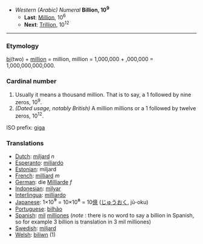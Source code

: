 *''Western (Arabic) Numeral'' '''Billion, 10<sup>9</sup>'''
**'''Last''': [[Million]], 10<sup>6</sup>
**'''Next''': [[Trillion]], 10<sup>12</sup>

----

===Etymology===
[[bi]](two) + [[million]] = million, million = 1,000,000 + ,000,000 = 1,000,000,000,000.

===Cardinal number===
#Usually it means a thousand million. That is to say, a 1 followed by nine zeros, 10<sup>9</sup>.
#''(Dated usage, notably British)'' A million millions or a 1 followed by twelve zeros, 10<sup>12</sup>.

ISO prefix: [[giga]]

===Translations===
*[[Dutch]]: [[miljard]] ''n''
*[[Esperanto]]: [[miliardo]]
*[[Estonian]]: miljard
*[[French]]: [[milliard]] ''m''
*[[German]]: die [[Milliarde]] ''f''
*[[Indonesian]]: [[milyar]]
*[[Interlingua]]: [[milliardo]]
*[[Japanese]]: 1×10<big>⁹</big> = 10×10<big>⁸</big> = 10[[億]] ([[じゅう]][[おく]], jū-oku)
*[[Portuguese]]: [[bilhão]]
*[[Spanish]]: [[mil]] [[million]]es (''note'' : there is no word to say a billion in Spanish, so for example 3 billion is translation in 3 mil milliones)
*[[Swedish]]: [[miljard]]
*[[Welsh]]: [[biliwn]] (1)